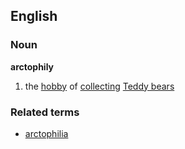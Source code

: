 ==English==
===Noun===
'''arctophily'''
# the [[hobby]] of [[collecting]] [[Teddy bear]]s
===Related terms===
* [[arctophilia]]